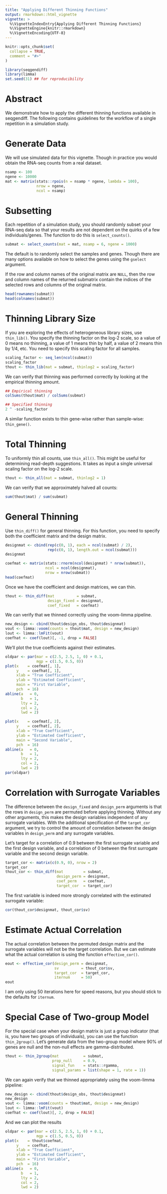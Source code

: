 ---
title: "Applying Different Thinning Functions"
output: rmarkdown::html_vignette
vignette: >
  %\VignetteIndexEntry{Applying Different Thinning Functions}
  %\VignetteEngine{knitr::rmarkdown}
  %\VignetteEncoding{UTF-8}
---

```{r, include = FALSE}
knitr::opts_chunk$set(
  collapse = TRUE,
  comment = "#>"
)
```

```{r setup}
library(seqgendiff)
library(limma)
set.seed(31) ## for reproducibility
```

# Abstract

We demonstrate how to apply the different thinning functions available in
seqgendiff. The following contains guidelines for the workflow of a single
repetition in a simulation study.

# Generate Data

We will use simulated data for this vignette. Though in practice you would
obtain the RNA-seq counts from a real dataset.
```{r}
nsamp <- 100
ngene <- 10000
mat <- matrix(stats::rpois(n = nsamp * ngene, lambda = 100), 
              nrow = ngene,
              ncol = nsamp)
```

# Subsetting

Each repetition of a simulation study, you should randomly subset your RNA-seq
data so that your results are not dependent on the quirks of a few
individuals/genes. The function to do this is `select_counts()`.
```{r}
submat <- select_counts(mat = mat, nsamp = 6, ngene = 1000)
```

The default is to randomly select the samples and genes. Though there are 
many options available on how to select the genes using the `gselect` argument.

If the row and column names of the original matrix are `NULL`, then the 
row and column names of the returned submatrix contain the indices of the
selected rows and columns of the original matrix.
```{r}
head(rownames(submat))
head(colnames(submat))
```

# Thinning Library Size

If you are exploring the effects of heterogeneous library sizes, use `thin_lib()`.
You specify the thinning factor on the log-2 scale, so a value of 0 means
no thinning, a value of 1 means thin by half, a value of 2 means thin by
1/4, etc. You need to specify this scaling factor for all samples.
```{r}
scaling_factor <- seq_len(ncol(submat))
scaling_factor
thout <- thin_lib(mat = submat, thinlog2 = scaling_factor)
```

We can verify that thinning was performed correctly by looking at the empirical
thinning amount.
```{r}
## Empirical thinning
colSums(thout$mat) / colSums(submat)

## Specified thinning
2 ^ -scaling_factor
```

A similar function exists to thin gene-wise rather than sample-wise: 
`thin_gene()`.

# Total Thinning

To uniformly thin all counts, use `thin_all()`. This might be useful for
determining read-depth suggestions. It takes as input a single universal
scaling factor on the log-2 scale.
```{r}
thout <- thin_all(mat = submat, thinlog2 = 1)
```

We can verify that we approximately halved all counts:
```{r}
sum(thout$mat) / sum(submat)
```

# General Thinning

Use `thin_diff()` for general thinning. For this function, you need to 
specify both the coefficient matrix and the design matrix.
```{r}
designmat <- cbind(rep(c(0, 1), each = ncol(submat) / 2), 
                   rep(c(0, 1), length.out = ncol(submat)))
designmat

coefmat <- matrix(stats::rnorm(ncol(designmat) * nrow(submat)),
                  ncol = ncol(designmat),
                  nrow = nrow(submat))
head(coefmat)
```

Once we have the coefficient and design matrices, we can thin.
```{r}
thout <- thin_diff(mat          = submat, 
                   design_fixed = designmat, 
                   coef_fixed   = coefmat)
```

We can verify that we thinned correctly using the voom-limma pipeline.
```{r}
new_design <- cbind(thout$design_obs, thout$designmat)
vout <- limma::voom(counts = thout$mat, design = new_design)
lout <- limma::lmFit(vout)
coefhat <- coef(lout)[, -1, drop = FALSE]
```

We'll plot the true coefficients against their estimates.
```{r}
oldpar <- par(mar = c(2.5, 2.5, 1, 0) + 0.1,
              mgp = c(1.5, 0.5, 0))
plot(x    = coefmat[, 1], 
     y    = coefhat[, 1], 
     xlab = "True Coefficient", 
     ylab = "Estimated Coefficient",
     main = "First Variable",
     pch  = 16)
abline(a   = 0,
       b   = 1,
       lty = 2, 
       col = 2,
       lwd = 2)

plot(x    = coefmat[, 2], 
     y    = coefhat[, 2], 
     xlab = "True Coefficient", 
     ylab = "Estimated Coefficient",
     main = "Second Variable",
     pch  = 16)
abline(a   = 0,
       b   = 1,
       lty = 2, 
       col = 2,
       lwd = 2)
par(oldpar)
```


# Correlation with Surrogate Variables
The difference between the `design_fixed` and `design_perm` arguments is that
the rows in `design_perm` are permuted before applying thinning. Without
any other arguments, this makes the design variables independent of any 
surrogate variables. With the additional specification of the `target_cor`
argument, we try to control the amount of correlation between the design
variables in `design_perm` and any surrogate variables.

Let's target for a correlation of 0.9 between the first surrogate variable
and the first design variable, and a correlation of 0 between the first 
surrogate variable and the second design variable.
```{r}
target_cor <- matrix(c(0.9, 0), nrow = 2)
target_cor
thout_cor <- thin_diff(mat         = submat,
                       design_perm = designmat, 
                       coef_perm   = coefmat, 
                       target_cor  = target_cor)
```

The first variable is indeed more strongly correlated with the estimated
surrogate variable:
```{r}
cor(thout_cor$designmat, thout_cor$sv)
```


# Estimate Actual Correlation

The actual correlation between the permuted design matrix and the surrogate
variables will not be the target correlation. But we can estimate what the
actual correlation is using the function `effective_cor()`.
```{r}
eout <- effective_cor(design_perm = designmat, 
                      sv          = thout_cor$sv, 
                      target_cor  = target_cor, 
                      iternum     = 50)
eout
```

I am only using 50 iterations here for speed reasons, but you should stick 
to the defaults for `iternum`.

# Special Case of Two-group Model

For the special case when your design matrix is just a group indicator (that is,
you have two groups of individuals), you can use the function `thin_2group()`.
Let's generate data from the two-group model where 90% of genes are null
and the non-null effects are gamma-distributed.
```{r}
thout <- thin_2group(mat           = submat, 
                     prop_null     = 0.9, 
                     signal_fun    = stats::rgamma,
                     signal_params = list(shape = 1, rate = 1))
```

We can again verify that we thinned appropriately using the voom-limma pipeline:
```{r}
new_design <- cbind(thout$design_obs, thout$designmat)
new_design
vout <- limma::voom(counts = thout$mat, design = new_design)
lout <- limma::lmFit(vout)
coefhat <- coef(lout)[, 2, drop = FALSE]
```

And we can plot the results
```{r}
oldpar <- par(mar = c(2.5, 2.5, 1, 0) + 0.1,
              mgp = c(1.5, 0.5, 0))
plot(x    = thout$coefmat, 
     y    = coefhat, 
     xlab = "True Coefficient", 
     ylab = "Estimated Coefficient",
     main = "First Variable",
     pch  = 16)
abline(a   = 0,
       b   = 1,
       lty = 2, 
       col = 2,
       lwd = 2)
```

